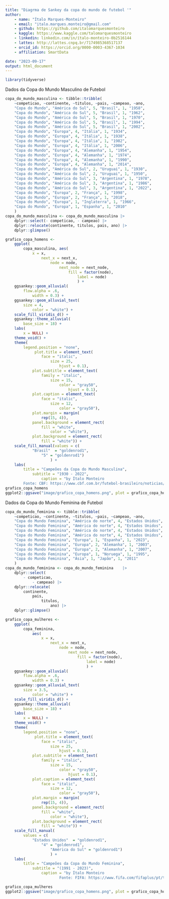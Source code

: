 ```yaml
---
title: "Diagrma de Sankey da copa do mundo de futebol '"
author:
    - name: "Ítalo Marques-Monteiro"
    - email: "italo.marques.monteiro@gmail.com"
    - github: https://github.com/italomarquesmonteiro
    - kaggle: https://www.kaggle.com/talomarquesmonteiro
    - linkedin: linkedin.com/in/ítalo-monteiro-0b2516144
    - lattes: http://lattes.cnpq.br/7174985368517137
    - orcid_id: https://orcid.org/0000-0003-4367-1034
    - affiliation: SmartData  

date: "2023-09-17"
output: html_document
---
```


```r
library(tidyverse)
```


Dados da Copa do Mundo Masculino de Futebol
```r
copa_do_mundo_masculina <- tibble::tribble(
    ~competicao, ~continente, ~titulos, ~pais, ~campeao, ~ano,
    "Copa do Mundo", "América do Sul", 5, "Brasil", 1, "1958",
    "Copa do Mundo", "América do Sul", 5, "Brasil", 1, "1962",
    "Copa do Mundo", "América do Sul", 5, "Brasil", 1, "1970",
    "Copa do Mundo", "América do Sul", 5, "Brasil", 1, "1994",
    "Copa do Mundo", "América do Sul", 5, "Brasil", 1, "2002",
    "Copa do Mundo", "Europa", 4, "Itália", 1, "1934",
    "Copa do Mundo", "Europa", 4, "Itália", 1, "1938",
    "Copa do Mundo", "Europa", 4, "Itália", 1, "1982",
    "Copa do Mundo", "Europa", 4, "Itália", 1, "2006",
    "Copa do Mundo", "Europa", 4, "Alemanha", 1, "1954",
    "Copa do Mundo", "Europa", 4, "Alemanha", 1, "1974",
    "Copa do Mundo", "Europa", 4, "Alemanha", 1, "1990",
    "Copa do Mundo", "Europa", 4, "Alemanha", 1, "2014",
    "Copa do Mundo", "América do Sul", 2, "Uruguai", 1, "1930",
    "Copa do Mundo", "América do Sul", 2, "Uruguai", 1, "1950",
    "Copa do Mundo", "América do Sul", 3, "Argentina", 1, "1978",
    "Copa do Mundo", "América do Sul", 3, "Argentina", 1, "1986",
    "Copa do Mundo", "América do Sul", 3, "Argentina", 1, "2022",
    "Copa do Mundo", "Europa", 2, "França", 1, "1998",
    "Copa do Mundo", "Europa", 2, "França", 1, "2018",
    "Copa do Mundo", "Europa", 1, "Inglaterra", 1, "1966",
    "Copa do Mundo", "Europa", 1, "Espanha", 1, "2010"
    )
copa_do_mundo_masculina <- copa_do_mundo_masculina |>
    dplyr::select(- competicao, - campeao) |>
    dplyr::relocate(continente, titulos, pais, ano) |>
    dplyr::glimpse()
```


```r
grafico_copa_homens <-
    ggplot(
        copa_masculina, aes(
            x = x,
                next_x = next_x,
                    node = node,
                        next_node = next_node,
                            fill = factor(node),
                                label = node)
                                ) +
    ggsankey::geom_alluvial(
        flow.alpha = .6,
            width = 0.3) +
    ggsankey::geom_alluvial_text(
        size = 4,
            color = "white") +
    scale_fill_viridis_d() +
    ggsankey::theme_alluvial(
        base_size = 18) +
    labs(
        x = NULL) +
    theme_void() +
    theme(
        legend.position = "none",
             plot.title = element_text(
                face = "italic",
                    size = 25,
                        hjust = 0.1),
            plot.subtitle = element_text(
                family = "italic",
                    size = 15,
                        color = "gray50",
                            hjust = 0.1),
            plot.caption = element_text(
                face = "italic",
                    size = 12,
                        color = "gray50"),
            plot.margin = margin(
                rep(15, 4)),
            panel.background = element_rect(
                fill = "white",
                    color = "white"),
            plot.background = element_rect(
                fill = "white")) +
    scale_fill_manual(values = c(
            "Brasil"  = "goldenrod1",
                "5" = "goldenrod1")
                    ) +
    labs(
        title = "Campeões da Copa do Mundo Masculina",
            subtitle = "1930 - 2022",
                caption = "by Ítalo Monteiro
        Fonte: CBF: https://www.cbf.com.br/futebol-brasileiro/noticias/index/as-selecoes-campeas-mundiais-desde-1930")
grafico_copa_homens
ggplot2::ggsave("image/grafico_copa_homens.png", plot = grafico_copa_homens, dpi = 300)
```


Dados da Copa do Mundo Feminina de Futebol
```r
copa_do_mundo_feminina <- tibble::tribble(
    ~competicao, ~continente, ~titulos, ~pais, ~campeao, ~ano,
    "Copa do Mundo Feminina", "América do norte", 4, "Estados Unidos", 1, "1991",
    "Copa do Mundo Feminina", "América do norte", 4, "Estados Unidos", 1, "1999",
    "Copa do Mundo Feminina", "América do norte", 4, "Estados Unidos", 1, "2015",
    "Copa do Mundo Feminina", "América do norte", 4, "Estados Unidos", 1, "2019",
    "Copa do Mundo Feminina", "Europa", 1, "Espanha", 1, "2023",
    "Copa do Mundo Feminina", "Europa", 2, "Alemanha", 1, "2003",
    "Copa do Mundo Feminina", "Europa", 2, "Alemanha", 1, "2007",
    "Copa do Mundo Feminina", "Europa", 1, "Noruega", 1, "1995",
    "Copa do Mundo Feminina", "Ásia", 1, "Japão", 1, "2011"
    ) 
copa_do_mundo_feminina <- copa_do_mundo_feminina    |>
    dplyr::select(
        - competicao,
            - campeao) |>
    dplyr::relocate(
        continente,
            pais,
                titulos,
                    ano) |>
    dplyr::glimpse()
```


```r
grafico_copa_mulheres <-
    ggplot(
        copa_feminina,
            aes(
                x = x,
                    next_x = next_x,
                        node = node,
                            next_node = next_node,
                                fill = factor(node),
                                    label = node)
                                    ) +
    ggsankey::geom_alluvial(
        flow.alpha = .6,
            width = 0.3) +
    ggsankey::geom_alluvial_text(
        size = 3.5,
            color = "white") +
    scale_fill_viridis_d() +
    ggsankey::theme_alluvial(
        base_size = 18) +
    labs(
        x = NULL) +
    theme_void() +
    theme(
        legend.position = "none",
             plot.title = element_text(
                face = "italic",
                    size = 25,
                        hjust = 0.1),
            plot.subtitle = element_text(
                family = "italic",
                    size = 15,
                        color = "gray50",
                            hjust = 0.1),
            plot.caption = element_text(
                face = "italic",
                    size = 12,
                        color = "gray50"),
            plot.margin = margin(
                rep(15, 4)),
            panel.background = element_rect(
                fill = "white",
                    color = "white"),
            plot.background = element_rect(
                fill = "white")) +
    scale_fill_manual(
        values = c(
            "Estados Unidos"  = "goldenrod1",
                "4" = "goldenrod1",
                    "América do Sul" = "goldenrod1")
                    ) +
    labs(
        title = "Campeões da Copa do Mundo Feminina",
            subtitle = "(1991 - 2023)",
                caption = "by Ítalo Monteiro
                        Fonte: FIFA: https://www.fifa.com/fifaplus/pt/tournaments/womens/womensworldcup/australia-new-zealand2023/articles/todas-as-campeas-copa-mundo-feminina-fifa")

grafico_copa_mulheres
ggplot2::ggsave("image/grafico_copa_homens.png", plot = grafico_copa_homens, dpi = 300)
```